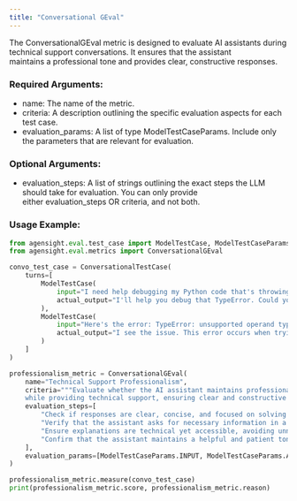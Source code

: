 ```yaml
---
title: "Conversational GEval"
---
```


The ConversationalGEval metric is designed to evaluate AI assistants during technical support conversations. It ensures that the assistant maintains a professional tone and provides clear, constructive responses.

### **Required Arguments:**

- name: The name of the metric.
- criteria: A description outlining the specific evaluation aspects for each test case.
- evaluation_params: A list of type ModelTestCaseParams. Include only the parameters that are relevant for evaluation.

### **Optional Arguments:**

- evaluation_steps: A list of strings outlining the exact steps the LLM should take for evaluation. You can only provide either evaluation_steps OR criteria, and not both.

### **Usage Example:**

```python
from agensight.eval.test_case import ModelTestCase, ModelTestCaseParams, ConversationalTestCase
from agensight.eval.metrics import ConversationalGEval

convo_test_case = ConversationalTestCase(
    turns=[
        ModelTestCase(
            input="I need help debugging my Python code that's throwing a TypeError",
            actual_output="I'll help you debug that TypeError. Could you please share the error message and the relevant code snippet?"
        ),
        ModelTestCase(
            input="Here's the error: TypeError: unsupported operand type(s) for +: 'int' and 'str'",
            actual_output="I see the issue. This error occurs when trying to concatenate an integer and a string. Let's fix this by converting the integer to a string using str() or using string formatting."
        )
    ]
)

professionalism_metric = ConversationalGEval(
    name="Technical Support Professionalism",
    criteria="""Evaluate whether the AI assistant maintains professional and helpful communication
    while providing technical support, ensuring clear and constructive responses.""",
    evaluation_steps=[
        "Check if responses are clear, concise, and focused on solving the technical problem",
        "Verify that the assistant asks for necessary information in a polite manner",
        "Ensure explanations are technical yet accessible, avoiding unnecessary jargon",
        "Confirm that the assistant maintains a helpful and patient tone throughout the conversation"
    ],
    evaluation_params=[ModelTestCaseParams.INPUT, ModelTestCaseParams.ACTUAL_OUTPUT],
)

professionalism_metric.measure(convo_test_case)
print(professionalism_metric.score, professionalism_metric.reason)
```